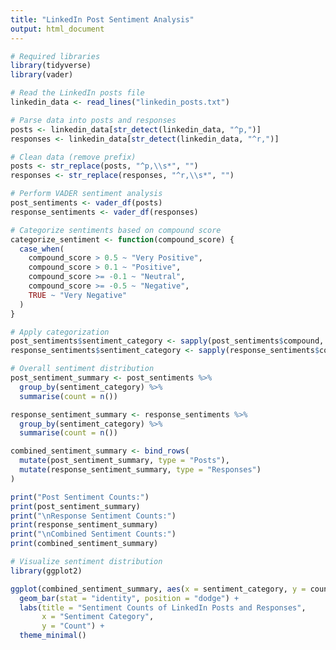 ---
title: "LinkedIn Post Sentiment Analysis"
output: html_document
---

```{r setup, include=FALSE}
# Required libraries
library(tidyverse)
library(vader)
```

```{r read-data}
# Read the LinkedIn posts file
linkedin_data <- read_lines("linkedin_posts.txt")
```

```{r parse-data}
# Parse data into posts and responses
posts <- linkedin_data[str_detect(linkedin_data, "^p,")]
responses <- linkedin_data[str_detect(linkedin_data, "^r,")]

# Clean data (remove prefix)
posts <- str_replace(posts, "^p,\\s*", "")
responses <- str_replace(responses, "^r,\\s*", "")
```

```{r sentiment-analysis}
# Perform VADER sentiment analysis
post_sentiments <- vader_df(posts)
response_sentiments <- vader_df(responses)
```

```{r sentiment-categorization}
# Categorize sentiments based on compound score
categorize_sentiment <- function(compound_score) {
  case_when(
    compound_score > 0.5 ~ "Very Positive",
    compound_score > 0.1 ~ "Positive",
    compound_score >= -0.1 ~ "Neutral",
    compound_score >= -0.5 ~ "Negative",
    TRUE ~ "Very Negative"
  )
}

# Apply categorization
post_sentiments$sentiment_category <- sapply(post_sentiments$compound, categorize_sentiment)
response_sentiments$sentiment_category <- sapply(response_sentiments$compound, categorize_sentiment)
```

```{r summary-statistics}
# Overall sentiment distribution
post_sentiment_summary <- post_sentiments %>%
  group_by(sentiment_category) %>%
  summarise(count = n())

response_sentiment_summary <- response_sentiments %>%
  group_by(sentiment_category) %>%
  summarise(count = n())

combined_sentiment_summary <- bind_rows(
  mutate(post_sentiment_summary, type = "Posts"),
  mutate(response_sentiment_summary, type = "Responses")
)

print("Post Sentiment Counts:")
print(post_sentiment_summary)
print("\nResponse Sentiment Counts:")
print(response_sentiment_summary)
print("\nCombined Sentiment Counts:")
print(combined_sentiment_summary)
```

```{r visualization}
# Visualize sentiment distribution
library(ggplot2)

ggplot(combined_sentiment_summary, aes(x = sentiment_category, y = count, fill = type)) +
  geom_bar(stat = "identity", position = "dodge") +
  labs(title = "Sentiment Counts of LinkedIn Posts and Responses",
       x = "Sentiment Category",
       y = "Count") +
  theme_minimal()
```